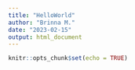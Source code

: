 ```yaml
---
title: "HelloWorld"
author: "Brinna M."
date: "2023-02-15"
output: html_document
---
```


```r
knitr::opts_chunk$set(echo = TRUE)
```

